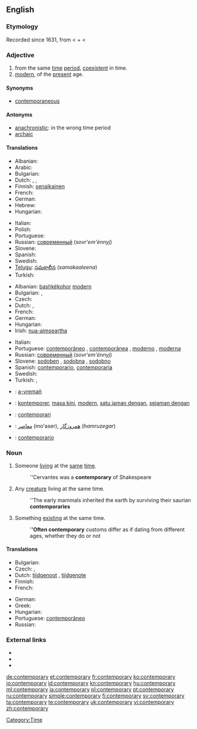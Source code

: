==English==

===Etymology===
Recorded since 1631, from {{etyl|ML.}} {{term|lang=la|contemporarius}}<!--, says Online Etymology Dictionary--> < {{etyl|la}} {{term|lang=la|con-||with, together}} + {{term|lang=la|temporarius||of time}} < {{term|lang=la|tempus||time}}

===Adjective===
{{en-adj}}

# from the same [[time]] [[period]], [[coexistent]] in time.
# [[modern]], of the [[present]] age.

====Synonyms====
* [[contemporaneous]]

====Antonyms====
* [[anachronistic]]: in the wrong time period
* [[archaic]]

====Translations====
{{trans-top|from the same time period}}
* Albanian: {{t+|sq|bashkëkohor|xs=Albanian}}
* Arabic: {{t-|ar|معاصر|tr=mu3aSer}}
* Bulgarian: {{t|bg|едновременен}}
* Dutch: {{t-|nl|gelijktijdig}}, {{t-|nl|eigentijds}}, {{t-|nl|contemporain}}
* Finnish: [[senaikainen]]
* French: {{t+|fr|contemporain}}
* German: {{t+|de|zeitgenössisch}}
* Hebrew: {{he-translation|בן דור|''ben dor''}}
* Hungarian: {{t+|hu|kortárs}}
{{trans-mid}}
* Italian: {{t+|it|contemporaneo}}
* Polish: {{t+|pl|współczesny}}
* Portuguese: {{t+|pt|contemporâneo}}
* Russian: [[современный]] (''sovr'em'énnyj'')
* Slovene: {{t+|sl|sodoben}}
* Spanish: {{t-|es|contemporario}}
* Swedish: {{t+|sv|samtida}}
* [[Telugu]]: [[సమకాలీన]] (''samakaaleena'')
* Turkish: {{t+|tr|çağdaş}}
{{trans-bottom}}

{{trans-top|modern}}
* Albanian: [[bashkëkohor]] [[modern]]
* Bulgarian: {{t|bg|съвременен}},  {{t|bg|модерен}}
* Czech: {{t+|cs|současný|m}}
* Dutch: {{t+|nl|hedendaags}}, {{t-|nl|eigentijds}}
* French: {{t+|fr|contemporain}}
* German: {{t+|de|zeitgenössisch}}
* Hungarian: {{t+|hu|kortárs}}
* Irish: [[nua-aimseartha]]
{{trans-mid}}
* Italian: {{t+|it|contemporaneo}}
* Portuguese: [[contemporâneo]] {{m}}, [[contemporânea]] {{f}},	[[moderno]] {{m}}, [[moderna]] {{f}}
* Russian: [[современный]] (''sovr'em'énnyj'')
* Slovene: [[sodoben]] {{m}}, [[sodobna]] {{f}}, [[sodobno]] {{n}}
* Spanish: [[contemporario]], [[contemporaria]]
* Swedish: {{t+|sv|nutida}}
* Turkish: {{t+|tr|çağdaş}}, {{t+|tr|modern}}
{{trans-bottom}}

{{checktrans-top}}
* {{ttbc|Breton}}: [[a-vremañ]]
* {{ttbc|Indonesian}}: [[kontemporer]], [[masa kini]], [[modern]], [[satu jaman dengan]], [[sejaman dengan]]
* {{ttbc|Interlingua}}: [[contemporari]]
* {{ttbc|Persian}}: [[معاصر]] (mo'aser), [[همروزگار]] (''hamruzegar'')
* {{ttbc|Spanish}}: [[contemporario]]
{{trans-bottom}}

===Noun===
{{en-noun|contemporaries}}

# Someone [[living]] at the [[same]] [[time]].
#: ''Cervantes was a '''contemporary''' of Shakespeare
# Any [[creature]] living at the same time.
#: ''The early mammals inherited the earth by surviving their saurian '''contemporaries'''
# Something [[existing]] at the same time.
#: '''''Often contemporary''' customs differ as if dating from different ages, whether they do or not

====Translations====
{{trans-top|someone living (or something existing) at the same time}}
* Bulgarian: {{t|bg|съвременник|m}}
* Czech: {{t|cs|současník|m}}, {{t|cs|současnice|f}}
* Dutch: [[tijdgenoot]] {{m}}, [[tijdgenote]] {{f}}
* Finnish: {{t-|fi|aikalainen}}
* French: {{t+|fr|contemporain|m}}
{{trans-mid}}
* German: {{t+|de|Zeitgenosse|m}}
* Greek: {{t|el|σύγχρονο|m|sc=Grek}}
* Hungarian: {{t+|hu|kortárs}}
* Portuguese: [[contemporâneo]] {{m}}
* Russian: {{t+|ru|современник|m|tr=sovr'em'énnik}}
{{trans-bottom}}

===External links===
* {{R:Webster 1913}}
* {{R:Century 1911}}
* {{R:OneLook}}

[[Category:Time]]

[[de:contemporary]]
[[et:contemporary]]
[[fr:contemporary]]
[[ko:contemporary]]
[[io:contemporary]]
[[id:contemporary]]
[[kn:contemporary]]
[[hu:contemporary]]
[[ml:contemporary]]
[[ja:contemporary]]
[[pl:contemporary]]
[[pt:contemporary]]
[[ru:contemporary]]
[[simple:contemporary]]
[[fi:contemporary]]
[[sv:contemporary]]
[[ta:contemporary]]
[[te:contemporary]]
[[uk:contemporary]]
[[vi:contemporary]]
[[zh:contemporary]]